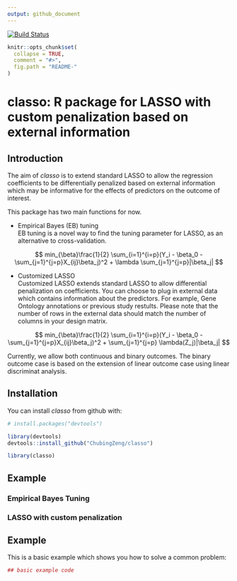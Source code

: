 ```yaml
---
output: github_document
---
```


<!-- README.md is generated from README.Rmd. Please edit that file -->
[![Build Status](https://travis-ci.org/ChubingZeng/classo.svg?branch=master)](https://travis-ci.org/ChubingZeng/classo)

```r
knitr::opts_chunk$set(
  collapse = TRUE,
  comment = "#>",
  fig.path = "README-"
)
```

# classo: R package for LASSO with custom penalization based on external information

## Introduction
The aim of *classo* is to extend standard LASSO to allow the regression coefficients to be differentially penalized based on external information which may be informative for the effects of predictors on the outcome of interest. 

This package has two main functions for now. 

* Empirical Bayes (EB) tuning \
  EB tuning is a novel way to find the tuning parameter for LASSO, as an alternative to cross-validation. 

$$ min_{\beta}\frac{1}{2} \sum_{i=1}^{i=p}(Y_i - \beta_0 - \sum_{j=1}^{j=p}X_{ij}\beta_j)^2 + \lambda \sum_{j=1}^{j=p}|\beta_j| $$

* Customized LASSO \
  Customized LASSO extends standard LASSO to allow differential penalization on coefficients. You can choose to plug in external data which contains information about the predictors. For example, Gene Ontology annotations or previous study restults. Please note that the number of rows in the external data should match the number of columns in your design matrix. 

$$ min_{\beta}\frac{1}{2} \sum_{i=1}^{i=p}(Y_i - \beta_0 - \sum_{j=1}^{j=p}X_{ij}\beta_j)^2 + \sum_{j=1}^{j=p} \lambda(Z_j)|\beta_j| $$

Currently, we allow both continuous and binary outcomes. The binary outcome case is based on the extension of linear outcome case using linear discriminat analysis. 

## Installation
You can install *classo* from github with:

```r
# install.packages("devtools")

library(devtools)
devtools::install_github("ChubingZeng/classo")

library(classo)
```

## Example
### Empirical Bayes Tuning

### LASSO with custom penalization


## Example

This is a basic example which shows you how to solve a common problem:

```r
## basic example code
```
